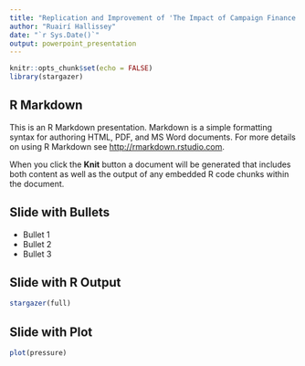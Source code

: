 ```yaml
---
title: "Replication and Improvement of 'The Impact of Campaign Finance Laws on Party Competition' by Joshua D. Potter and Margit Tavits (2013)"
author: "Ruairí Hallissey"
date: "`r Sys.Date()`"
output: powerpoint_presentation
---
```


```r
knitr::opts_chunk$set(echo = FALSE)
library(stargazer)
```

## R Markdown

This is an R Markdown presentation. Markdown is a simple formatting syntax for authoring HTML, PDF, and MS Word documents. For more details on using R Markdown see <http://rmarkdown.rstudio.com>.

When you click the **Knit** button a document will be generated that includes both content as well as the output of any embedded R code chunks within the document.


## Slide with Bullets

- Bullet 1
- Bullet 2
- Bullet 3

## Slide with R Output

```r
stargazer(full)
```

## Slide with Plot

```r
plot(pressure)
```

